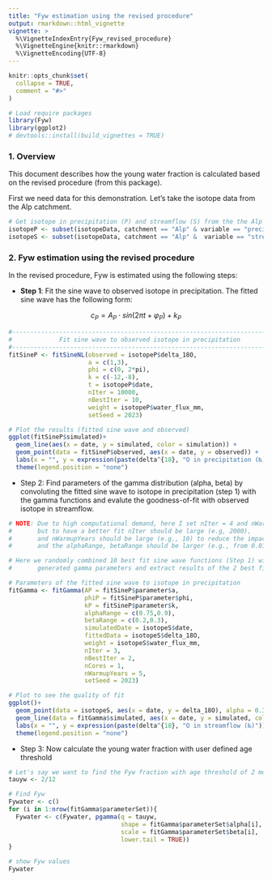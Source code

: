 ```yaml
---
title: "Fyw estimation using the revised procedure"
output: rmarkdown::html_vignette
vignette: >
  %\VignetteIndexEntry{Fyw_revised_procedure}
  %\VignetteEngine{knitr::rmarkdown}
  %\VignetteEncoding{UTF-8}
---
```


```r
knitr::opts_chunk$set(
  collapse = TRUE,
  comment = "#>"
)
```

```r
# Load require packages
library(Fyw)
library(ggplot2)
# devtools::install(build_vignettes = TRUE)
```

### 1. Overview
This document describes how the young water fraction is calculated based on the 
revised procedure (from this package). 

First we need data for this demonstration. Let's take the isotope data from the Alp catchment.

```r
# Get isotope in precipitation (P) and streamflow (S) from the the Alp catchment
isotopeP <- subset(isotopeData, catchment == "Alp" & variable == "precipitation")
isotopeS <- subset(isotopeData, catchment == "Alp" &  variable == "streamflow")
```

### 2. Fyw estimation using the revised procedure
In the revised procedure, Fyw is estimated using the following steps:

-   **Step 1**: Fit the sine wave to observed isotope in precipitation. The fitted sine 
wave has the following form:


$$ c_P = A_P \cdot sin(2 \pi t + \varphi_P)  + k_P $$

```r
#------------------------------------------------------------------------------#
#             Fit sine wave to observed isotope in precipitation               #
#------------------------------------------------------------------------------#
fitSineP <- fitSineNL(observed = isotopeP$delta_18O,
                      a = c(1,3),
                      phi = c(0, 2*pi),
                      k = c(-12,-8), 
                      t = isotopeP$date,
                      nIter = 10000,
                      nBestIter = 10,
                      weight = isotopeP$water_flux_mm,
                      setSeed = 2023)

# Plot the results (fitted sine wave and observed)
ggplot(fitSineP$simulated)+
  geom_line(aes(x = date, y = simulated, color = simulation)) +         # 10 best fitted sine waves
  geom_point(data = fitSineP$observed, aes(x = date, y = observed)) +   # observed data
  labs(x = "", y = expression(paste(delta^{18}, "O in precipitation (‰)"))) +
  theme(legend.position = "none")
```

-   Step 2: Find parameters of the gamma distribution (alpha, beta) by convoluting
the fitted sine wave to isotope in precipitation (step 1) with the gamma functions
and evalute the goodness-of-fit with observed isotope in streamflow.

```r
# NOTE: Due to high computational demand, here I set nIter = 4 and nWarmupYears = 5
#       but to have a better fit nIter should be large (e.g, 2000), 
#       and nWarmupYears should be large (e.g., 10) to reduce the impact of initial conditions
#       and the alphaRange, betaRange should be larger (e.g., from 0.01 to 5)

# Here we randomly combined 10 best fit sine wave functions (Step 1) with 3 randomly
#       generated gamma parameters and extract results of the 2 best fitted gamma functions

# Parameters of the fitted sine wave to isotope in precipitation
fitGamma <- fitGamma(AP = fitSineP$parameter$a,
                     phiP = fitSineP$parameter$phi,
                     kP = fitSineP$parameter$k,
                     alphaRange = c(0.75,0.9),
                     betaRange = c(0.2,0.3),
                     simulatedDate = isotopeS$date,
                     fittedData = isotopeS$delta_18O,
                     weight = isotopeS$water_flux_mm,
                     nIter = 3,
                     nBestIter = 2,
                     nCores = 1,
                     nWarmupYears = 5,
                     setSeed = 2023)

# Plot to see the quality of fit
ggplot()+
  geom_point(data = isotopeS, aes(x = date, y = delta_18O), alpha = 0.35) +                  # Observed
  geom_line(data = fitGamma$simulated, aes(x = date, y = simulated, color = simulation)) +   # Simulated
  labs(x = "", y = expression(paste(delta^{18}, "O in streamflow (‰)"))) +
  theme(legend.position = "none")
```

-   Step 3: Now calculate the young water fraction with user defined age threshold

```r

# Let's say we want to find the Fyw fraction with age threshold of 2 months
tauyw <- 2/12 

# Find Fyw 
Fywater <- c()
for (i in 1:nrow(fitGamma$parameterSet)){
  Fywater <- c(Fywater, pgamma(q = tauyw,
                               shape = fitGamma$parameterSet$alpha[i],
                               scale = fitGamma$parameterSet$beta[i],
                               lower.tail = TRUE))
}

# show Fyw values
Fywater

```

